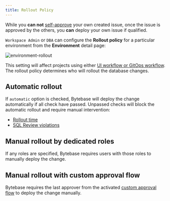 ```yaml
---
title: Rollout Policy
---
```


<Card
  title="Tutorial: Deploy Schema Change with Rollout Policy"
  icon="graduation-cap"
  href="/tutorials/deploy-schema-migration"
  horizontal
/>

<Note>

While you **can not** [self-approve](/administration/custom-approval/) your own created issue, once
the issue is approved by the others, you **can** deploy your own issue if qualified.

</Note>

`Workspace Admin` or `DBA` can configure the **Rollout policy** for a particular environment from the **Environment** detail page:

![environment-rollout](/content/docs/administration/environment-policy/bb-env-rollout.webp)

This setting will affect projects using either [UI workflow or GitOps workflow](/change-database/change-workflow). The rollout policy determines who will rollout the database changes.

## Automatic rollout

If `automatic` option is checked, Bytebase will deploy the change automatically if all check have passed. Unpassed checks will block the automatic rollout and require manual intervention:

- [Rollout time](/change-database/change-workflow/#rollout-time)
- [SQL Review violations](/sql-review/overview)

## Manual rollout by dedicated roles

If any roles are specified, Bytebase requires users with those roles to manually deploy the change.

## Manual rollout with custom approval flow

Bytebase requires the last approver from the activated [custom approval flow](/administration/custom-approval/) to deploy the change manually.
